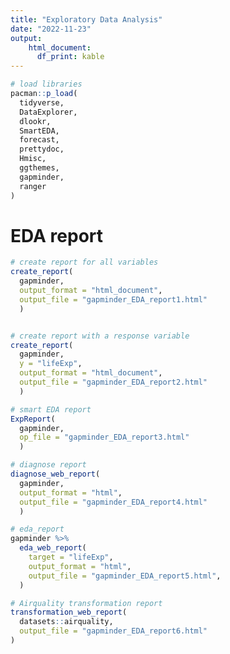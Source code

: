 ```yaml
---
title: "Exploratory Data Analysis"
date: "2022-11-23"
output: 
    html_document:
      df_print: kable
---
```


```r
# load libraries
pacman::p_load(
  tidyverse,
  DataExplorer,
  dlookr,
  SmartEDA,
  forecast,
  prettydoc,
  Hmisc,
  ggthemes,
  gapminder,
  ranger
)
```


# EDA report
```r
# create report for all variables
create_report(
  gapminder, 
  output_format = "html_document",
  output_file = "gapminder_EDA_report1.html"
  )


# create report with a response variable
create_report(
  gapminder, 
  y = "lifeExp", 
  output_format = "html_document",
  output_file = "gapminder_EDA_report2.html"
  )
```

```r
# smart EDA report
ExpReport(
  gapminder,
  op_file = "gapminder_EDA_report3.html"
  )

# diagnose report
diagnose_web_report(
  gapminder,
  output_format = "html",
  output_file = "gapminder_EDA_report4.html"
  )

# eda_report
gapminder %>% 
  eda_web_report(
    target = "lifeExp",
    output_format = "html",
    output_file = "gapminder_EDA_report5.html",
  )

# Airquality transformation report
transformation_web_report(
  datasets::airquality,
  output_file = "gapminder_EDA_report6.html"
)
```
